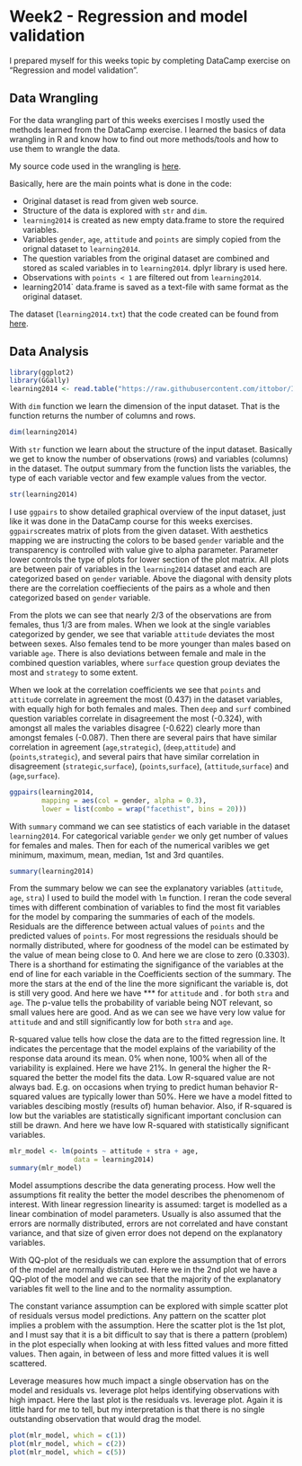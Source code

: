 # Week2 - Regression and model validation

I prepared myself for this weeks topic by completing DataCamp exercise on "Regression and model validation".

## Data Wrangling
For the data wrangling part of this weeks exercises I mostly used the methods learned from the DataCamp exercise. I learned the basics of data wrangling in R and know how to find out more methods/tools and how to use them to wrangle the data.


My source code used in the wrangling is [here](https://github.com/ittobor/IODS-project/blob/master/data/create_learning2014.R).  

Basically, here are the main points what is done in the code:

* Original dataset is read from given web source.
* Structure of the data is explored with `str` and `dim`.
* `learning2014` is created as new empty data.frame to store the required variables.
* Variables `gender`, `age`, `attitude` and `points` are simply copied from the orignal dataset to `learning2014`.
* The question variables from the original dataset are combined and stored as scaled variables in to `learning2014`. dplyr library is used here.
* Observations with `points < 1` are filtered out from `learning2014`.
* learning2014` data.frame is saved as a text-file with same format as the original dataset.

The dataset (`learning2014.txt`) that the code created can be found from [here](https://github.com/ittobor/IODS-project/blob/master/data/learning2014.txt).

## Data Analysis
```r
library(ggplot2)
library(GGally)
learning2014 <- read.table("https://raw.githubusercontent.com/ittobor/IODS-project/master/data/learning2014.txt", sep="\t", header=TRUE)
```

With `dim` function we learn the dimension of the input dataset. That is the function returns the number of columns and rows.
```r
dim(learning2014)
```

With `str` function we learn about the structure of the input dataset. Basically we get to know the number of observations (rows) and variables (columns) in the dataset. The output summary from the function lists the variables, the type of each variable vector and few example values from the vector.
```r
str(learning2014)
```

I use `ggpairs` to show detailed graphical overview of the input dataset, just like it was done in the DataCamp course for this weeks exercises. `ggpairs`creates matrix of plots from the given dataset. With aesthetics mapping we are instructing the colors to be based `gender` variable and the transparency is controlled with value give to alpha parameter. Parameter lower controls the type of plots for lower section of the plot matrix. All plots are between pair of variables in the `learning2014` dataset and each are categorized based on `gender` variable. Above the diagonal with density plots there are the correlation coeffiecients of the pairs as a whole and then categorized based on `gender` variable.

From the plots we can see that nearly 2/3 of the observations are from females, thus 1/3 are from males. When we look at the single variables categorized by gender, we see that variable `attitude` deviates the most between sexes. Also females tend to be more younger than males based on variable `age`. There is also deviations between female and male in the combined question variables, where `surface` question group deviates the most and `strategy` to some extent.  

When we look at the correlation coefficients we see that `points` and `attitude` correlate in agreement the most (0.437) in the dataset variables, with equally high for both females and males. Then `deep` and `surf` combined question variables correlate in disagreement the most (-0.324), with amongst all males the variables disagree (-0.622) clearly more than amongst females (-0.087). Then there are several pairs that have similar correlation in agreement (`age`,`strategic`), (`deep`,`attitude`) and (`points`,`strategic`), and several pairs that have similar correlation in disagreement (`strategic`,`surface`), (`points`,`surface`), (`attitude`,`surface`) and (`age`,`surface`).

```r
ggpairs(learning2014, 
        mapping = aes(col = gender, alpha = 0.3), 
        lower = list(combo = wrap("facethist", bins = 20)))
```

With `summary` command we can see statistics of each variable in the dataset `learning2014`. For categorical variable `gender` we only get number of values for females and males. Then for each of the numerical varibles we get minimum, maximum, mean, median, 1st and 3rd quantiles.
```r
summary(learning2014)
```

From the summary below we can see the explanatory variables (`attitude`, `age`, `stra`) I used to build the model with `lm` function. I reran the code several times with different combination of variables to find the most fit variables for the model by comparing the summaries of each of the models. Residuals are the difference between actual values of `points` and the predicted values of `points`. For most regressions the residuals should be normally distributed, where for goodness of the model can be estimated by the value of mean being close to 0. And here we are close to zero (0.3303). There is a shorthand for estimating the signifigance of the variables at the end of line for each variable in the Coefficients section of the summary. The more the stars at the end of the line the more significant the variable is, dot is still very good. And here we have *** for `attitude` and . for both `stra` and `age`. The p-value tells the probability of variable being NOT relevant, so small values here are good. And as we can see we have very low value for `attitude` and and still significantly low for both `stra` and `age`.  

R-squared value tells how close the data are to the fitted regression line. It indicates the percentage that the model explains of the variability of the response data around its mean. 0% when none, 100% when all of the variability is explained. Here we have 21%. In general the higher the R-squared the better the model fits the data. Low R-squared value are not always bad. E.g. on occasions when trying to predict human behavior R-squared values are typically lower than 50%. Here we have a model fitted to variables descibing mostly (results of) human behavior. Also, if R-squared is low but the variables are statistically significant important conclusion can still be drawn. And here we have low R-squared with statistically significant variables.
```r
mlr_model <- lm(points ~ attitude + stra + age, 
                data = learning2014)
summary(mlr_model)
```

Model assumptions describe the data generating process. How well the assumptions fit reality the better the model describes the phenomenom of interest. With linear regression linearity is assumed: target is modelled as a linear combination of model parameters. Usually is also assumed that the errors are normally distributed, errors are not correlated and have constant variance, and that size of given error does not depend on the explanatory variables. 

With QQ-plot of the residuals we can explore the assumption that of errors of the model are normally distributed. Here we in the 2nd plot we have a QQ-plot of the model and we can see that the majority of the explanatory variables fit well to the line and to the normality assumption.  

The constant variance assumption can be explored with simple scatter plot of residuals versus model predictions. Any pattern on the scatter plot implies a problem with the assumption. Here the scatter plot is the 1st plot, and I must say that it is a bit difficult to say that is there a pattern (problem) in the plot especially when looking at with less fitted values and more fitted values. Then again, in between of less and more fitted values it is well scattered.  

Leverage measures how much impact a single observation has on the model and residuals vs. leverage plot helps identifying observations with high impact. Here the last plot is the residuals vs. leverage plot. Again it is little hard for me to tell, but my interpretation is that there is no single outstanding observation that would drag the model.
```r
plot(mlr_model, which = c(1))
plot(mlr_model, which = c(2))
plot(mlr_model, which = c(5))
```
